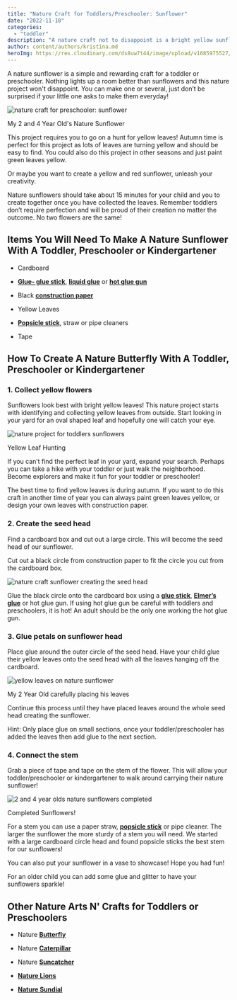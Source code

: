 ```yaml
---
title: "Nature Craft for Toddlers/Preschooler: Sunflower"
date: "2022-11-10"
categories: 
  - "toddler"
description: "A nature craft not to disappoint is a bright yellow sunflower. This toddler or preschooler craft is easy and made from yellow leaves!"
author: content/authors/kristina.md
heroImg: https://res.cloudinary.com/ds8uw7t44/image/upload/v1685975527/sunflower-nature-craft-for-toddlers.jpg
---
```


A nature sunflower is a simple and rewarding craft for a toddler or preschooler. Nothing lights up a room better than sunflowers and this nature project won't disappoint. You can make one or several, just don’t be surprised if your little one asks to make them everyday!

![nature craft for preschooler: sunflower](https://res.cloudinary.com/ds8uw7t44/image/upload/v1685975527/sunflower-nature-craft-for-toddlers.jpg)

My 2 and 4 Year Old's Nature Sunflower

This project requires you to go on a hunt for yellow leaves! Autumn time is perfect for this project as lots of leaves are turning yellow and should be easy to find. You could also do this project in other seasons and just paint green leaves yellow.

Or maybe you want to create a yellow and red sunflower, unleash your creativity.  

Nature sunflowers should take about 15 minutes for your child and you to create together once you have collected the leaves. Remember toddlers don’t require perfection and will be proud of their creation no matter the outcome. No two flowers are the same!

## **Items You Will Need To Make A Nature Sunflower With A Toddler, Preschooler or Kindergartener**

- Cardboard

- **[Glue- glue stick](https://www.amazon.com/Elmers-Purpose-School-Washable-0-24-ounce/dp/B0013CDGT6?content-id=amzn1.sym.497ddbaf-dbdc-4a61-b204-33f5c59012b2%3Aamzn1.sym.497ddbaf-dbdc-4a61-b204-33f5c59012b2&cv_ct_cx=glue+sticks&keywords=glue+sticks&pd_rd_i=B0013CDGT6&pd_rd_r=d7a49181-7594-47a3-b69d-5080a7feba6f&pd_rd_w=jLuKw&pd_rd_wg=OdgWz&pf_rd_p=497ddbaf-dbdc-4a61-b204-33f5c59012b2&pf_rd_r=DS058FAXT5ARR62RRAK1&psc=1&qid=1667937131&sr=1-1-5985efba-8948-4f09-9122-d605505c9d1e&linkCode=ll1&tag=allaboutmom06-20&linkId=e90bc17b8d3688b6f718762951fe4966&language=en_US&ref_=as_li_ss_tl)**, **[liquid glue](https://www.amazon.com/Elmers-Liquid-School-Glue-Washable/dp/B072J37ZZD?crid=2JFHA45J1N5OI&keywords=elmer%27s+liquid+glue&qid=1667937196&s=office-products&sprefix=elmers+liquid+glu%2Coffice-products%2C94&sr=1-1-spons&psc=1&linkCode=ll1&tag=allaboutmom06-20&linkId=b92e6b41bb73d1e718da5e471a1e372e&language=en_US&ref_=as_li_ss_tl)** or **[hot glue gun](https://www.amazon.com/Gorilla-8401509-Hot-Glue-Sticks/dp/B07K791YRP?crid=I29DXIDRGKT1&keywords=hot+glue+gun&qid=1668085846&s=office-products&sprefix=hot+glue+gun%2Coffice-products%2C97&sr=1-4&linkCode=ll1&tag=allaboutmom06-20&linkId=d8956354df89747b742e590681fd6608&language=en_US&ref_=as_li_ss_tl)**

- Black **[construction paper](https://www.amazon.com/Crayola-Construction-Colors-Stocking-Stuffer/dp/B00MJ8JSFE?crid=PSA9AFM9EX5K&keywords=construction+paper&qid=1668085892&s=office-products&sprefix=construction+pape%2Coffice-products%2C112&sr=1-2-spons&psc=1&linkCode=ll1&tag=allaboutmom06-20&linkId=03e3fe57e3767d0250db13b49eafad01&language=en_US&ref_=as_li_ss_tl)**

- Yellow Leaves

- **[Popsicle stick](https://www.amazon.com/Mr-Colored-Popsicle-Colorful-Rainbow/dp/B096ST5LQ8?ac_md=2-2-Y29sb3JlZCBwb3BzaWNsZSBzdGlja3M%3D-ac_d_rm_rm_rm&content-id=amzn1.sym.568df61d-e115-4cb1-a96a-ba070b8f0935%3Aamzn1.sym.568df61d-e115-4cb1-a96a-ba070b8f0935&cv_ct_cx=popsicle+sticks&keywords=popsicle+sticks&pd_rd_i=B096ST5LQ8&pd_rd_r=110b4762-5722-4817-a6bc-3cb657a2f436&pd_rd_w=uxTj2&pd_rd_wg=PDyep&pf_rd_p=568df61d-e115-4cb1-a96a-ba070b8f0935&pf_rd_r=92NF27D17RFDKZ2VEX9J&psc=1&qid=1668085961&sr=1-3-7d9bfb42-6e38-4445-b604-42cab39e191b&linkCode=ll1&tag=allaboutmom06-20&linkId=7a92dc219103ec53587d85011fc1f2ee&language=en_US&ref_=as_li_ss_tl)**, straw or pipe cleaners

- Tape

## **How To Create A Nature Butterfly With A Toddler, Preschooler or Kindergartener**

### 1\. Collect yellow flowers

Sunflowers look best with bright yellow leaves! This nature project starts with identifying and collecting yellow leaves from outside. Start looking in your yard for an oval shaped leaf and hopefully one will catch your eye.

![nature project for toddlers sunflowers](https://res.cloudinary.com/ds8uw7t44/image/upload/v1685975527/nature-craft-sunflower-yellow-leaves.jpg)

Yellow Leaf Hunting

If you can’t find the perfect leaf in your yard, expand your search. Perhaps you can take a hike with your toddler or just walk the neighborhood. Become explorers and make it fun for your toddler or preschooler!

The best time to find yellow leaves is during autumn. If you want to do this craft in another time of year you can always paint green leaves yellow, or design your own leaves with construction paper. 

### 2\. Create the seed head

Find a cardboard box and cut out a large circle. This will become the seed head of our sunflower. 

<AffiliateLink affiliateSnippet="" button={false} image="" imageURL="//ws-na.amazon-adsystem.com/widgets/q?_encoding=UTF8&ASIN=B072J37ZZD&Format=_SL160_&ID=AsinImage&MarketPlace=US&ServiceVersion=20070822&WS=1&tag=allaboutmom06-20&language=en_US" linkURL="https://www.amazon.com/Elmers-Liquid-School-Glue-Washable/dp/B072J37ZZD?crid=2JFHA45J1N5OI&keywords=elmer%27s+liquid+glue&qid=1667937196&s=office-products&sprefix=elmers+liquid+glu%2Coffice-products%2C94&sr=1-1-spons&psc=1&linkCode=li2&tag=allaboutmom06-20&linkId=786fe588138ef2e68dc45e7050f8eac5&language=en_US&ref_=as_li_ss_il" />

Cut out a black circle from construction paper to fit the circle you cut from the cardboard box. 

![nature craft sunflower creating the seed head](https://res.cloudinary.com/ds8uw7t44/image/upload/v1685975528/nature-art-n-crafts-sunflower-seed-head.jpg)

<AffiliateLink affiliateSnippet="" button={false} image="" imageURL="//ws-na.amazon-adsystem.com/widgets/q?_encoding=UTF8&ASIN=B00MJ8JSFE&Format=_SL160_&ID=AsinImage&MarketPlace=US&ServiceVersion=20070822&WS=1&tag=allaboutmom06-20&language=en_US" linkURL="https://www.amazon.com/Crayola-Construction-Colors-Stocking-Stuffer/dp/B00MJ8JSFE?crid=PSA9AFM9EX5K&keywords=construction+paper&qid=1668085892&s=office-products&sprefix=construction+pape%2Coffice-products%2C112&sr=1-2-spons&psc=1&linkCode=li2&tag=allaboutmom06-20&linkId=7cc417fec723e5a449b84f605075593e&language=en_US&ref_=as_li_ss_il" />

Glue the black circle onto the cardboard box using a [**glue stick**,](https://www.amazon.com/Elmers-Purpose-School-Washable-0-24-ounce/dp/B0013CDGT6?content-id=amzn1.sym.497ddbaf-dbdc-4a61-b204-33f5c59012b2%3Aamzn1.sym.497ddbaf-dbdc-4a61-b204-33f5c59012b2&cv_ct_cx=glue+sticks&keywords=glue+sticks&pd_rd_i=B0013CDGT6&pd_rd_r=d7a49181-7594-47a3-b69d-5080a7feba6f&pd_rd_w=jLuKw&pd_rd_wg=OdgWz&pf_rd_p=497ddbaf-dbdc-4a61-b204-33f5c59012b2&pf_rd_r=DS058FAXT5ARR62RRAK1&psc=1&qid=1667937131&sr=1-1-5985efba-8948-4f09-9122-d605505c9d1e&linkCode=ll1&tag=allaboutmom06-20&linkId=e90bc17b8d3688b6f718762951fe4966&language=en_US&ref_=as_li_ss_tl) [**Elmer’s glue**](https://www.amazon.com/Elmers-Liquid-School-Glue-Washable/dp/B072J37ZZD?crid=2JFHA45J1N5OI&keywords=elmer%27s+liquid+glue&qid=1667937196&s=office-products&sprefix=elmers+liquid+glu%2Coffice-products%2C94&sr=1-1-spons&psc=1&linkCode=ll1&tag=allaboutmom06-20&linkId=b92e6b41bb73d1e718da5e471a1e372e&language=en_US&ref_=as_li_ss_tl) or hot glue gun. If using hot glue gun be careful with toddlers and preschoolers, it is hot! An adult should be the only one working the hot glue gun.

### 3\. Glue petals on sunflower head

Place glue around the outer circle of the seed head. Have your child glue their yellow leaves onto the seed head with all the leaves hanging off the cardboard. 

![yellow leaves on nature sunflower](https://res.cloudinary.com/ds8uw7t44/image/upload/v1685975529/nature-craft-for-toddlers-sunflower-connecting-petals.jpg)

My 2 Year Old carefully placing his leaves

Continue this process until they have placed leaves around the whole seed head creating the sunflower.

Hint: Only place glue on small sections, once your toddler/preschooler has added the leaves then add glue to the next section.

### 4\. Connect the stem

Grab a piece of tape and tape on the stem of the flower. This will allow your toddler/preschooler or kindergartener to walk around carrying their nature sunflower!

![2 and 4 year olds nature sunflowers completed](https://res.cloudinary.com/ds8uw7t44/image/upload/v1685975529/completed-nature-sunflower-for-toddlers-preschooler.jpg)

Completed Sunflowers!

For a stem you can use a paper straw, **[popsicle stick](https://www.amazon.com/Mr-Colored-Popsicle-Colorful-Rainbow/dp/B096ST5LQ8?ac_md=2-2-Y29sb3JlZCBwb3BzaWNsZSBzdGlja3M%3D-ac_d_rm_rm_rm&content-id=amzn1.sym.568df61d-e115-4cb1-a96a-ba070b8f0935%3Aamzn1.sym.568df61d-e115-4cb1-a96a-ba070b8f0935&cv_ct_cx=popsicle+sticks&keywords=popsicle+sticks&pd_rd_i=B096ST5LQ8&pd_rd_r=110b4762-5722-4817-a6bc-3cb657a2f436&pd_rd_w=uxTj2&pd_rd_wg=PDyep&pf_rd_p=568df61d-e115-4cb1-a96a-ba070b8f0935&pf_rd_r=92NF27D17RFDKZ2VEX9J&psc=1&qid=1668085961&sr=1-3-7d9bfb42-6e38-4445-b604-42cab39e191b&linkCode=ll1&tag=allaboutmom06-20&linkId=7a92dc219103ec53587d85011fc1f2ee&language=en_US&ref_=as_li_ss_tl)** or pipe cleaner. The larger the sunflower the more sturdy of a stem you will need. We started with a large cardboard circle head and found popsicle sticks the best stem for our sunflowers!

<AffiliateLink affiliateSnippet="" button={false} image="" imageURL="//ws-na.amazon-adsystem.com/widgets/q?_encoding=UTF8&ASIN=B096ST5LQ8&Format=_SL160_&ID=AsinImage&MarketPlace=US&ServiceVersion=20070822&WS=1&tag=allaboutmom06-20&language=en_US" linkURL="https://www.amazon.com/Mr-Colored-Popsicle-Colorful-Rainbow/dp/B096ST5LQ8?ac_md=2-2-Y29sb3JlZCBwb3BzaWNsZSBzdGlja3M%3D-ac_d_rm_rm_rm&content-id=amzn1.sym.568df61d-e115-4cb1-a96a-ba070b8f0935%3Aamzn1.sym.568df61d-e115-4cb1-a96a-ba070b8f0935&cv_ct_cx=popsicle+sticks&keywords=popsicle+sticks&pd_rd_i=B096ST5LQ8&pd_rd_r=110b4762-5722-4817-a6bc-3cb657a2f436&pd_rd_w=uxTj2&pd_rd_wg=PDyep&pf_rd_p=568df61d-e115-4cb1-a96a-ba070b8f0935&pf_rd_r=92NF27D17RFDKZ2VEX9J&psc=1&qid=1668085961&sr=1-3-7d9bfb42-6e38-4445-b604-42cab39e191b&linkCode=li2&tag=allaboutmom06-20&linkId=f1631d684797427784dc2b2c40aaa2ae&language=en_US&ref_=as_li_ss_il" />

You can also put your sunflower in a vase to showcase! Hope you had fun!

For an older child you can add some glue and glitter to have your sunflowers sparkle!

## Other Nature Arts N' Crafts for Toddlers or Preschoolers

- Nature **[Butterfly](https://allaboutmomma.com/nature-craft-for-toddlers-preschooler-butterfly/)**

- Nature **[Caterpillar](https://allaboutmomma.com/nature-arts-and-crafts-for-toddlers-preschooler-caterpillar/)**

- Nature **[Suncatcher](https://allaboutmomma.com/nature-craft-for-toddlers-outdoor-suncatcher/)**

- **[Nature Lions](https://allaboutmomma.com/nature-craft-for-toddlers-preschooler-lion/)**

- **[Nature Sundial](https://allaboutmomma.com/nature-craft-for-toddlers-preschooler-sundial/)**
